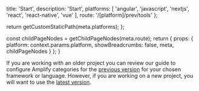 
  title: 'Start',
  description: 'Start',
  platforms: [
    'angular',
    'javascript',
    'nextjs',
    'react',
    'react-native',
    'vue'
  ],
  route: '/[platform]/prev/tools'
};

  return getCustomStaticPath(meta.platforms);
};

  const childPageNodes = getChildPageNodes(meta.route);
  return {
    props: {
      platform: context.params.platform,
      showBreadcrumbs: false,
      meta,
      childPageNodes
    }
  };
}

<Callout info>

If you are working with an older project you can review our guide to configure Amplify categories for the [previous version](/[platform]/prev/tools/libraries/configure-categories/) for your chosen framework or language. However, if you are working on a new project, you will want to use the [latest version](/[platform]/tools/libraries/configure-categories/).

</Callout>
